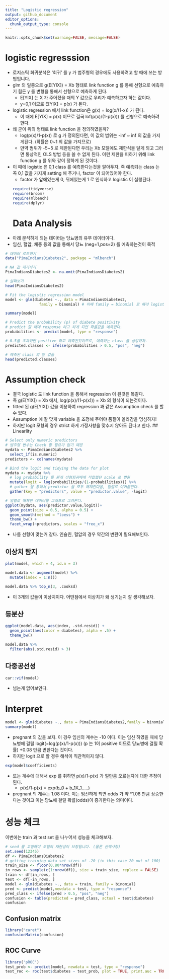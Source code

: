```yaml
---
title: "Logistic regression"
output: github_document
editor_options: 
  chunk_output_type: console
---
```

```r
knitr::opts_chunk$set(warning=FALSE, message=FALSE)
```

# logistic regresssion
- 로지스틱 회귀분석은 '회귀' 를 y 가 범주형의 경우에도 사용하려고 할 때에 쓰는 방법입니다.
- glm 의 일종으로 g(E[YlX]) =  Xb 형태로 link function g 를 통해 선형으로 예측하기 힘든 y 를 변형을 통해서 선형으로 예측하게 된다.
  - E[YlX] 는 X 가 주어졌을 때의 Y 값으로 우리가 예측하고자 하는 값이다.
  - y=0,1 이므로 E[YlX] = p(x) 가 된다. 
- logistic regression 에서 link function은 g(x) = log(x/(1-x)) 가 된다.
  - 이 때에 E[YlX] = p(x) 이므로 결국 lof(p(x)/(1-p(x))) 를 선형으로 예측하려 한다.
- 왜 굳이 위의 형태로 link function 을 정의하였을까?
  - log(p(x)/1-p(x)) 로 g 가 정의된다면, 이 값의 범위는 -inf ~ inf 의 값을 가지게된다. (확률은 0~1 의 값을 가지므로)
  - 만약 범위가 -5~5 로 제한된다면 우리는 Xb 모델에도 제한식을 달게 되고 그러면 통상적인 OLS 방법 등을 쓸 수 없게 된다. 이런 제한을 피하기 위해 link function g 를 위와 같이 정하게 된 것이다.
- 이 때에 logistic 은 0,1 class 를 예측한다는것을 알아두자. 즉 예측되는 class 는 꼭 0,1 값을 가지게 setting 해 주거나, factor 이 되어있어야 한다. 
  - factor 가 앞에있는게 0, 뒤에있는게 1 로 인식하고 logistic 이 실행된다.
```r
require(tidyverse)
require(broom)
require(mlbench)
require(dplyr)
```
# Data Analysis
- 아래 분석하게 되는 데이터는 당뇨병의 유무 데이터이다. <br> 
- 임신, 혈압, 체중 등의 값을 통해서 당뇨 (neg=1,pos=2) 를 예측하는것이 목적 <br>
```r
# 데이터 로드하기
data("PimaIndiansDiabetes2", package = "mlbench")

# NA 값 제거하기
PimaIndiansDiabetes2 <- na.omit(PimaIndiansDiabetes2) 

# 살펴보기
head(PimaIndiansDiabetes2)

# Fit the logistic regression model
model <- glm(diabetes ~., data = PimaIndiansDiabetes2, 
               family = binomial) # 이때 family = binomial 로 해야 logistic 이 된다. 

summary(model)

# Predict the probability (p) of diabete positivity
# predict 할 때에 response 라고 하게 되면 확률값을 예측한다.
probabilities <- predict(model, type = "response")

# 0.5를 초과하면 positive 라고 예측된것이므로, 예측하는 class 를 생성하자.
predicted.classes <- ifelse(probabilities > 0.5, "pos", "neg")

# 예측된 class 의 앞 값들
head(predicted.classes)
```

# Assumption check
- 결국 logistic 도 link function 을 통해서 regression 이 된것은 똑같다. 
- 즉 g(E[YlX]) = Xb 에서, log(p(x)/(1-p(x))) = Xb 의 형식이 되는것이다. 
- fitted 된 g(E[YlX]) 값을 이용하여 regression 과 같은 Assumption check 를 할 수 있다.
- Assumption 에 잘 맞게 variable 을 조정해 주어야 품질이 올라감을 명심하자!
- 하지만 logit 모형의 경우 strict 하게 가정사항을 맞추지 않아도 된다고 한다.
## Linearlity
```r
# Select only numeric predictors
# 범주형 변수는 Check 할 필요가 없기 때문
mydata <- PimaIndiansDiabetes2 %>%
  select_if(is.numeric) 
predictors <- colnames(mydata)

# Bind the logit and tidying the data for plot
mydata <- mydata %>%
  # log probability 를 원래 선형회귀때에 적합했던 scale 로 변환
  mutate(logit = log(probabilities/(1-probabilities))) %>% 
  # gather 을 통해서 predictor 을 모두 해채한다음, 일렬로 이어붙인다.
  gather(key = "predictors", value = "predictor.value", -logit)
```

```r
# 일렬로 해체한 데이터를 그래프로 그려본다. 
ggplot(mydata, aes(predictor.value,logit))+
  geom_point(size = 0.5, alpha = 0.5) +
  geom_smooth(method = "loess") + 
  theme_bw() + 
  facet_wrap(~predictors, scales = "free_x") 
```

- 나름 선형이 맞는거 같다. 인슐린, 혈압의 경우 약간의 변환이 필요해보인다.

## 이상치 탐지
```r
plot(model, which = 4, id.n = 3)
```

```r
model.data <- augment(model) %>% 
  mutate(index = 1:n()) 
```

```r
model.data %>% top_n(3, .cooksd)
```

- 이 3개의 값들이 이상치이다. 어떤점에서 이상치가 왜 생기는지 잘 생각해보자.


## 등분산
```r
ggplot(model.data, aes(index, .std.resid)) + 
  geom_point(aes(color = diabetes), alpha = .5) +
  theme_bw()
```

```r
model.data %>% 
  filter(abs(.std.resid) > 3)
```

## 다중공선성
```r
car::vif(model)
```

- 넘는게 없어보인다.

# Interpret
```r
model <- glm(diabetes ~., data = PimaIndiansDiabetes2,family = binomial)
summary(model)
```
- pregnant 의 값을 보자. 이 경우 임신의 계수는 -10 이다. 이는 임신 하였을 때에 당뇨병에 걸릴 logit(=log(p(x)/1-p(x))) (p 는 1이 positive 이므로 당뇨병에 걸릴 확률)  +0.08 만큼 변한다는 것이다. 
- 하지만 logit 으로 할 경우 해석이 직관적이지 않다.

```r
exp(model$coefficients)
```
- 또는 계수에 대해서 exp 를 취하면 p(x)/1-p(x) 가 얼만큼 오르는지에 대한 추정이 된다.
  - p(x)/1-p(x) = exp(b_0 + b_1X_1.....)
- pregnant 의 계수는 1.08 이다. 이는 임신하게 되면 odds 가 약 *1.08  만큼 상승한다는 것이고 이는 당뇨에 걸릴 확률(odds)이 증가한다는 의미이다.

# 성능 체크
이번에는 train 과 test set 을 나누어서 성능을 체크해보자.
```r
# seed 를 고정해야 모델의 재현성이 보장됩니다. (물론 선택사항)
set.seed(12345)
df <- PimaIndiansDiabetes2
# getting training data set sizes of .20 (in this case 20 out of 100)
train_size <- floor(0.80*nrow(df))
in_rows <- sample(c(1:nrow(df)), size = train_size, replace = FALSE)
train <- df[in_rows, ]
test <- df[-in_rows, ]
model <- glm(diabetes ~., data = train, family = binomial)
pred <- predict(model,newdata = test, type = "response")
pred_class <- ifelse(pred > 0.5, "pos", "neg")
confusion <- table(predicted = pred_class, actual = test$diabetes)
confusion
```

## Confusion matrix
```r
library("caret")
confusionMatrix(confusion)
```

## ROC Curve
```r
library('pROC')
test_prob <- predict(model, newdata = test, type = "response")
test_roc <- roc(test$diabetes ~ test_prob, plot = TRUE, print.auc = TRUE)
```